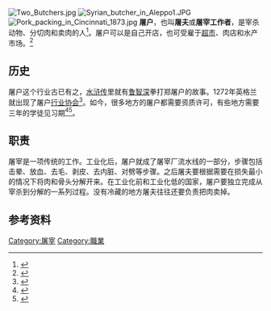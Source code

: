 [[File:Two_Butchers.jpg|thumb]]
[[File:Syrian_butcher_in_Aleppo1.JPG|thumb]]
[[File:Pork_packing_in_Cincinnati_1873.jpg|thumb]]
'''屠户'''，也叫'''屠夫'''或'''屠宰工作者'''，是宰杀动物、分切肉和卖肉的人<ref name="mw">{{cite web |url=http://www.merriam-webster.com/dictionary/butcher |title=Merriam-Webster's Dictionary's definition of "butcher" |accessdate=2013-06-16 |archive-date=2013-05-12 |archive-url=https://web.archive.org/web/20130512161559/http://www.merriam-webster.com/dictionary/butcher |dead-url=no }}</ref>。屠户可以是自己开店，也可受雇于[[超市|超市]]、肉店和水产市场。<ref name="gov">{{cite web |url=http://www5.hrsdc.gc.ca/NOC/English/NOC/2006/QuickSearch.aspx?val65=6251 |title=Employment information for butchers |publisher= |access-date=2013-06-16 |archive-url=https://web.archive.org/web/20100405003310/http://www5.hrsdc.gc.ca/NOC/English/NOC/2006/QuickSearch.aspx?val65=6251 |archive-date=2010-04-05 |dead-url=yes }}</ref>
==历史==
屠户这个行业古已有之，[[水浒传|水浒传]]里就有[[鲁智深|鲁智深]]拳打郑屠户的故事。1272年英格兰就出现了屠户[[行业协会|行业协会]]<ref>{{cite web|url=http://www.yorkbutchersgild.com/pages/history.html |title=York Butchers' Guild |publisher=Yorkbutchersgild.com |date= |accessdate=2012-04-04 |deadurl=yes |archiveurl=https://web.archive.org/web/20120308184834/http://www.yorkbutchersgild.com/pages/history.html |archivedate=2012-03-08 }}</ref>。如今，很多地方的屠户都需要资质许可，有些地方需要三年的学徒见习期<ref name="gov2">{{cite web |url=http://www.servicecanada.gc.ca/eng/qc/job_futures/statistics/6251.shtml |title=Job futures statistics |publisher=Servicecanada.gc.ca |deadurl=yes |archiveurl=https://web.archive.org/web/20090807182133/http://www.servicecanada.gc.ca/eng/qc/job_futures/statistics/6251.shtml |archivedate=2009-08-07 }}</ref><ref name="shaw">{{cite web|url=http://members.shaw.ca/masterbutcher/butcher.html |title=Master Butcher's Guide |publisher=Members.shaw.ca |deadurl=yes |archiveurl=https://archive.is/20060923043724/http://members.shaw.ca/masterbutcher/butcher.html |archivedate=2006-09-23 }}</ref>。
==职责==
屠宰是一项传统的工作。工业化后，屠户就成了屠宰厂流水线的一部分，步骤包括击晕、放血、去毛、剥皮、去内脏、对劈等步骤。之后屠夫要根据需要在损失最小的情况下将肉和骨头分解开来。在工业化前和工业化低的国家，屠户要独立完成从宰杀到分解的一系列过程。没有冷藏的地方屠夫往往还要负责把肉卖掉。
==参考资料==
{{reflist}}

[[Category:屠宰|Category:屠宰]]
[[Category:職業|Category:職業]]